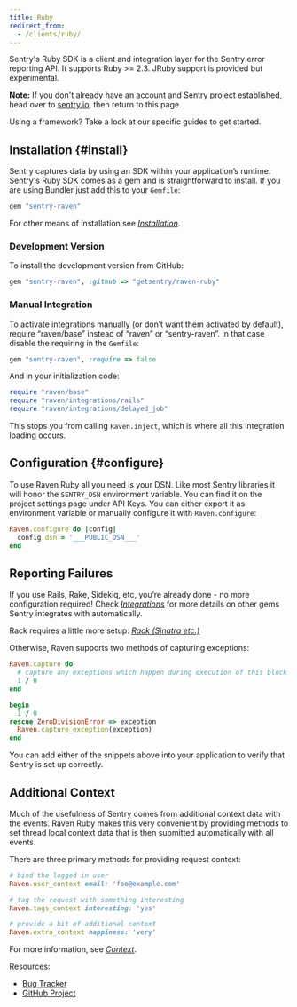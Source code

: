 ```yaml
---
title: Ruby
redirect_from:
  - /clients/ruby/
---
```


Sentry's Ruby SDK is a client and integration layer for the Sentry error reporting API. It supports Ruby >= 2.3. JRuby support is provided but experimental.

**Note:** If you don't already have an account and Sentry project established, head over to [sentry.io](https://sentry.io/signup/), then return to this page.

Using a framework? Take a look at our specific guides to get started.

<GuideGrid platform="ruby" />

## Installation {#install}

Sentry captures data by using an SDK within your application’s runtime. Sentry's Ruby SDK comes as a gem and is straightforward to install. If you are using Bundler just add this to your `Gemfile`:

```ruby
gem "sentry-raven"
```

For other means of installation see [_Installation_](/platform/ruby/install/).

### Development Version

To install the development version from GitHub:

```ruby
gem "sentry-raven", :github => "getsentry/raven-ruby"
```

### Manual Integration

To activate integrations manually (or don’t want them activated by default), require “raven/base” instead of “raven” or “sentry-raven”. In that case disable the requiring in the `Gemfile`:

```ruby
gem "sentry-raven", :require => false
```

And in your initialization code:

```ruby
require "raven/base"
require "raven/integrations/rails"
require "raven/integrations/delayed_job"
```

This stops you from calling `Raven.inject`, which is where all this integration loading occurs.

## Configuration {#configure}

To use Raven Ruby all you need is your DSN. Like most Sentry libraries it will honor the `SENTRY_DSN` environment variable. You can find it on the project settings page under API Keys. You can either export it as environment variable or manually configure it with `Raven.configure`:

```ruby
Raven.configure do |config|
  config.dsn = '___PUBLIC_DSN___'
end
```

## Reporting Failures

If you use Rails, Rake, Sidekiq, etc, you’re already done - no more configuration required! Check [_Integrations_](/platform/ruby/integrations/) for more details on other gems Sentry integrates with automatically.

Rack requires a little more setup: [_Rack (Sinatra etc.)_](/platform/ruby/guides/rack/)

Otherwise, Raven supports two methods of capturing exceptions:

```ruby
Raven.capture do
  # capture any exceptions which happen during execution of this block
  1 / 0
end

begin
  1 / 0
rescue ZeroDivisionError => exception
  Raven.capture_exception(exception)
end
```

You can add either of the snippets above into your application to verify that Sentry is set up correctly.

## Additional Context

Much of the usefulness of Sentry comes from additional context data with the events. Raven Ruby makes this very convenient by providing methods to set thread local context data that is then submitted automatically with all events.

There are three primary methods for providing request context:

```ruby
# bind the logged in user
Raven.user_context email: 'foo@example.com'

# tag the request with something interesting
Raven.tags_context interesting: 'yes'

# provide a bit of additional context
Raven.extra_context happiness: 'very'
```

For more information, see [_Context_](/platforms/ruby/context/).

Resources:

- [Bug Tracker](http://github.com/getsentry/raven-ruby/issues)
- [GitHub Project](http://github.com/getsentry/raven-ruby)
